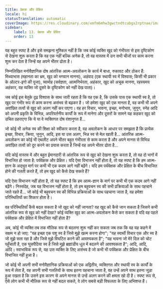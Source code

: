 ```yaml
---
title: प्रेक्षक और प्रेक्षित
locale: hi
statusTranslation: automatic
coverImage: https://res.cloudinary.com/xmfm6mhw3gwctndtcubgx2rptnae/image/upload/v1740468922/small_cover_tratado_de_psicologia_revolucionaria_a4c0dca4e0.webp
sidebar:
    label: 13. प्रेक्षक और प्रेक्षित
    order: 13
---
```

यह बहुत स्पष्ट है और इसे समझना मुश्किल नहीं है कि जब कोई व्यक्ति खुद को गंभीरता से इस दृष्टिकोण से देखना शुरू करता है कि वह एक नहीं बल्कि अनेक है, तो वह वास्तव में उन सभी चीजों पर काम करना शुरू कर देता है जिन्हें वह अपने भीतर ढोता है।

निम्नलिखित मनोवैज्ञानिक दोष आंतरिक आत्म-अवलोकन के कार्य में बाधा, रुकावट और ठोकर हैं: मिथ्याभास (महानता का भ्रम, खुद को भगवान मानना), अहंवाद (एक स्थायी स्व में विश्वास; किसी भी प्रकार के ऑल्टर-इगो की पूजा), व्यामोह (सर्वज्ञता, आत्मनिर्भरता, अहंकार, खुद को अचूक मानना, रहस्यमय अहंकार, वह व्यक्ति जो दूसरे के दृष्टिकोण को नहीं देख पाता)।

जब कोई इस बेतुके दृढ़ विश्वास के साथ जारी रहता है कि वह एक है, कि उसके पास एक स्थायी स्व है, तो खुद पर गंभीर रूप से काम करना असंभव से बढ़कर है। जो हमेशा खुद को एक मानता है, वह कभी भी अपने अवांछित तत्वों से खुद को अलग नहीं कर पाएगा। वह हर विचार, भावना, इच्छा, मनोभाव, जुनून, स्नेह आदि को अपनी प्रकृति के विभिन्न, अपरिवर्तनीय कार्यों के रूप में मानेगा और दूसरों के सामने यह कहकर खुद को उचित ठहराएगा कि ये या वे व्यक्तिगत दोष वंशानुगत हैं...

जो कोई भी अनेक स्व की शिक्षा को स्वीकार करता है, वह अवलोकन के आधार पर समझता है कि प्रत्येक इच्छा, विचार, क्रिया, जुनून, आदि, इस या उस अलग, भिन्न स्व से मेल खाती है... आंतरिक आत्म-अवलोकन का कोई भी एथलीट अपने भीतर बहुत गंभीरता से काम करता है और अपने मानस से विभिन्न अवांछित तत्वों को दूर करने का प्रयास करता है जिन्हें वह अपने भीतर ढोता है...

यदि कोई वास्तव में और बहुत ईमानदारी से आंतरिक रूप से खुद को देखना शुरू करता है, तो वह दो भागों में विभाजित हो जाता है: पर्यवेक्षक और प्रेक्षित। यदि ऐसा विभाजन नहीं होता है, तो यह स्पष्ट है कि हम आत्म-ज्ञान के अद्भुत मार्ग पर कभी भी एक कदम आगे नहीं बढ़ेंगे। यदि हम पर्यवेक्षक और प्रेक्षित के बीच विभाजित होने की गलती करते हैं, तो हम खुद को कैसे देख सकते हैं?

यदि ऐसा विभाजन नहीं होता है, तो यह स्पष्ट है कि हम आत्म-ज्ञान के मार्ग पर कभी भी एक कदम आगे नहीं बढ़ेंगे। निस्संदेह, जब यह विभाजन नहीं होता है, तो हम बहुवचन स्व की सभी प्रक्रियाओं के साथ पहचाने जाते रहते हैं... जो कोई भी बहुवचन स्व की विभिन्न प्रक्रियाओं के साथ पहचाना जाता है, वह हमेशा परिस्थितियों का शिकार होता है।

वह परिस्थितियाँ कैसे बदल सकता है जो खुद को नहीं जानता? वह खुद को कैसे जान सकता है जिसने कभी आंतरिक रूप से खुद को नहीं देखा? कोई व्यक्ति खुद का आत्म-अवलोकन कैसे कर सकता है यदि वह पहले पर्यवेक्षक और प्रेक्षित में विभाजित नहीं होता है?

अब, कोई भी व्यक्ति तब तक मौलिक रूप से बदलना शुरू नहीं कर सकता जब तक कि वह यह कहने में सक्षम न हो जाए: "यह इच्छा एक पशु स्व है जिसे मुझे खत्म करना होगा"; "यह स्वार्थी विचार एक और स्व है जो मुझे सता रहा है और जिसे मुझे विघटित करने की आवश्यकता है"; "यह भावना जो मेरे दिल को चोट पहुँचाती है, एक घुसपैठिया स्व है जिसे मुझे ब्रह्मांडीय धूल में बदलने की आवश्यकता है"; आदि, आदि, आदि। स्वाभाविक रूप से, यह उस व्यक्ति के लिए असंभव है जो कभी भी पर्यवेक्षक और प्रेक्षित के बीच विभाजित नहीं हुआ है।

जो कोई भी अपनी सभी मनोवैज्ञानिक प्रक्रियाओं को एक अद्वितीय, व्यक्तिगत और स्थायी स्व के कार्यों के रूप में लेता है, वह अपनी सभी गलतियों के साथ इतना पहचाना जाता है, वह उन्हें अपने साथ इतना जुड़ा हुआ रखता है कि उसने इस कारण से अपने मानस से उन्हें अलग करने की क्षमता खो दी है। स्पष्ट रूप से, ऐसे लोग कभी भी मौलिक रूप से नहीं बदल सकते, वे लोग सबसे बड़ी विफलता के लिए अभिशप्त हैं।

